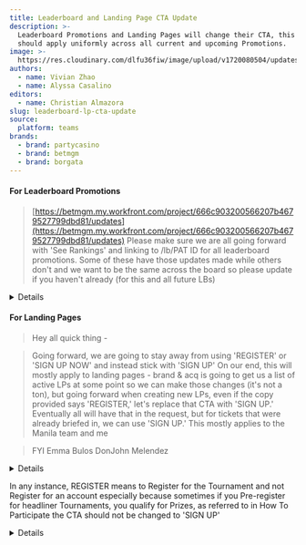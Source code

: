 ```yaml
---
title: Leaderboard and Landing Page CTA Update
description: >-
  Leaderboard Promotions and Landing Pages will change their CTA, this update
  should apply uniformly across all current and upcoming Promotions.
image: >-
  https://res.cloudinary.com/dlfu36fiw/image/upload/v1720080504/updates/leaderboard-cta-update/lp-lb_rvi39o.jpg
authors:
  - name: Vivian Zhao
  - name: Alyssa Casalino
editors:
  - name: Christian Almazora
slug: leaderboard-lp-cta-update
source:
  platform: teams
brands:
  - brand: partycasino
  - brand: betmgm
  - brand: borgata
---
```


#### For Leaderboard Promotions

> [https://betmgm.my.workfront.com/project/666c903200566207b4679527799dbd81/updates](https://betmgm.my.workfront.com/project/666c903200566207b4679527799dbd81/updates) Please make sure we are all going forward with 'See Rankings' and linking to /lb/PAT ID for all leaderboard promotions. Some of these have those updates made while others don't and we want to be the same across the board so please update if you haven't already (for this and all future LBs)

<Details summary="Source">
  ![](https://res.cloudinary.com/dlfu36fiw/image/upload/v1720078444/updates/leaderboard-cta-update/leaderboard-cta_dgtmha.jpg)
</Details>

#### For Landing Pages

> Hey all quick thing - 

> Going forward, we are going to stay away from using 'REGISTER' or 'SIGN UP NOW' and instead stick with 'SIGN UP' On our end, this will mostly apply to landing pages - brand & acq is going to get us a list of active LPs at some point so we can make those changes (it's not a ton), but going forward when creating new LPs, even if the copy provided says 'REGISTER,' let's replace that CTA with 'SIGN UP.' Eventually all will have that in the request, but for tickets that were already briefed in, we can use 'SIGN UP.' This mostly applies to the Manila team and me

> FYI Emma Bulos DonJohn Melendez 

<Details summary="Source">
  ![](https://res.cloudinary.com/dlfu36fiw/image/upload/v1720079120/updates/leaderboard-cta-update/lp-cta_ntrmo5.jpg)
</Details>

In any instance, REGISTER means to Register for the Tournament and not Register for an account especially because sometimes if you Pre-register for headliner Tournaments, you qualify for Prizes, as referred to in How To Participate the CTA should not be changed to 'SIGN UP'

<Details summary="Source">
  ![](https://res.cloudinary.com/dlfu36fiw/image/upload/v1720079582/updates/leaderboard-cta-update/lp-cta-2_itqdvu.jpg)
</Details>
